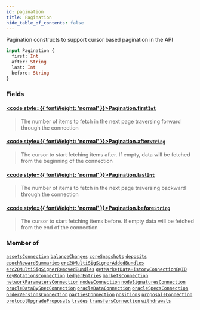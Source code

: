 ```yaml
---
id: pagination
title: Pagination
hide_table_of_contents: false
---
```








Pagination constructs to support cursor based pagination in the API

```graphql
input Pagination {
  first: Int
  after: String
  last: Int
  before: String
}
```


### Fields

#### [<code style={{ fontWeight: 'normal' }}>Pagination.<b>first</b></code>](#)<Bullet />[`Int`](/mainnet/api/graphql/scalars/int) <Badge class="secondary" text="scalar"/>
> The number of items to fetch in the next page traversing forward through the connection
> 

#### [<code style={{ fontWeight: 'normal' }}>Pagination.<b>after</b></code>](#)<Bullet />[`String`](/mainnet/api/graphql/scalars/string) <Badge class="secondary" text="scalar"/>
> The cursor to start fetching items after. If empty, data will be fetched from the beginning of the connection
> 

#### [<code style={{ fontWeight: 'normal' }}>Pagination.<b>last</b></code>](#)<Bullet />[`Int`](/mainnet/api/graphql/scalars/int) <Badge class="secondary" text="scalar"/>
> The number of items to fetch in the next page traversing backward through the connection
> 

#### [<code style={{ fontWeight: 'normal' }}>Pagination.<b>before</b></code>](#)<Bullet />[`String`](/mainnet/api/graphql/scalars/string) <Badge class="secondary" text="scalar"/>
> The cursor to start fetching items before. If empty data will be fetched from the end of the connection
> 



### Member of

[`assetsConnection`](/mainnet/api/graphql/queries/assets-connection)  <Badge class="secondary" text="query"/><Bullet />[`balanceChanges`](/mainnet/api/graphql/queries/balance-changes)  <Badge class="secondary" text="query"/><Bullet />[`coreSnapshots`](/mainnet/api/graphql/queries/core-snapshots)  <Badge class="secondary" text="query"/><Bullet />[`deposits`](/mainnet/api/graphql/queries/deposits)  <Badge class="secondary" text="query"/><Bullet />[`epochRewardSummaries`](/mainnet/api/graphql/queries/epoch-reward-summaries)  <Badge class="secondary" text="query"/><Bullet />[`erc20MultiSigSignerAddedBundles`](/mainnet/api/graphql/queries/erc-20-multi-sig-signer-added-bundles)  <Badge class="secondary" text="query"/><Bullet />[`erc20MultiSigSignerRemovedBundles`](/mainnet/api/graphql/queries/erc-20-multi-sig-signer-removed-bundles)  <Badge class="secondary" text="query"/><Bullet />[`getMarketDataHistoryConnectionByID`](/mainnet/api/graphql/queries/get-market-data-history-connection-by-id)  <Badge class="secondary" text="query"/><Bullet />[`keyRotationsConnection`](/mainnet/api/graphql/queries/key-rotations-connection)  <Badge class="secondary" text="query"/><Bullet />[`ledgerEntries`](/mainnet/api/graphql/queries/ledger-entries)  <Badge class="secondary" text="query"/><Bullet />[`marketsConnection`](/mainnet/api/graphql/queries/markets-connection)  <Badge class="secondary" text="query"/><Bullet />[`networkParametersConnection`](/mainnet/api/graphql/queries/network-parameters-connection)  <Badge class="secondary" text="query"/><Bullet />[`nodesConnection`](/mainnet/api/graphql/queries/nodes-connection)  <Badge class="secondary" text="query"/><Bullet />[`nodeSignaturesConnection`](/mainnet/api/graphql/queries/node-signatures-connection)  <Badge class="secondary" text="query"/><Bullet />[`oracleDataBySpecConnection`](/mainnet/api/graphql/queries/oracle-data-by-spec-connection)  <Badge class="secondary" text="query"/><Bullet />[`oracleDataConnection`](/mainnet/api/graphql/queries/oracle-data-connection)  <Badge class="secondary" text="query"/><Bullet />[`oracleSpecsConnection`](/mainnet/api/graphql/queries/oracle-specs-connection)  <Badge class="secondary" text="query"/><Bullet />[`orderVersionsConnection`](/mainnet/api/graphql/queries/order-versions-connection)  <Badge class="secondary" text="query"/><Bullet />[`partiesConnection`](/mainnet/api/graphql/queries/parties-connection)  <Badge class="secondary" text="query"/><Bullet />[`positions`](/mainnet/api/graphql/queries/positions)  <Badge class="secondary" text="query"/><Bullet />[`proposalsConnection`](/mainnet/api/graphql/queries/proposals-connection)  <Badge class="secondary" text="query"/><Bullet />[`protocolUpgradeProposals`](/mainnet/api/graphql/queries/protocol-upgrade-proposals)  <Badge class="secondary" text="query"/><Bullet />[`trades`](/mainnet/api/graphql/queries/trades)  <Badge class="secondary" text="query"/><Bullet />[`transfersConnection`](/mainnet/api/graphql/queries/transfers-connection)  <Badge class="secondary" text="query"/><Bullet />[`withdrawals`](/mainnet/api/graphql/queries/withdrawals)  <Badge class="secondary" text="query"/>



